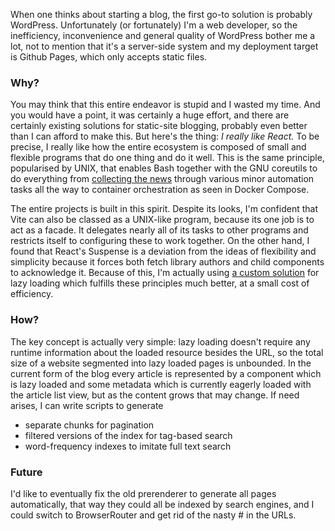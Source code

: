When one thinks about starting a blog, the first go-to solution is probably WordPress.
Unfortunately (or fortunately) I'm a web developer, so the inefficiency, inconvenience
and general quality of WordPress bother me a lot, not to mention that it's a server-side
system and my deployment target is Github Pages, which only accepts static files.

### Why?

You may think that this entire endeavor is stupid and I wasted my time. And you would have
a point, it was certainly a huge effort, and there are certainly existing solutions for
static-site blogging, probably even better than I can afford to make this.
But here's the thing: *I really like React.* To be precise, I really like how the entire
ecosystem is composed of small and flexible programs that do one thing and do it well.
This is the same principle, popularised by UNIX, that enables Bash together with the GNU
coreutils to do everything from
[collecting the news](https://gist.github.com/lbfalvy/676e7f31dc55b8e2ff71d4b9c639dfd3)
through various minor automation tasks all the way to container orchestration as seen in
Docker Compose.

The entire projects is built in this spirit. Despite its looks, I'm confident
that Vite can also be classed as a UNIX-like program, because its one job is to act
as a facade. It delegates nearly all of its tasks to other programs and restricts itself
to configuring these to work together. On the other hand, I found that React's Suspense
is a deviation from the ideas of flexibility and simplicity because it forces both
fetch library authors and child components to acknowledge it. Because of this, I'm
actually using [a custom solution](https://github.com/lbfalvy/react-await) for
lazy loading which fulfills these principles much better, at a small cost of efficiency.

### How?

The key concept is actually very simple: lazy loading doesn't require any runtime
information about the loaded resource besides the URL, so the total size of a website
segmented into lazy loaded pages is unbounded. In the current form of the blog every
article is represented by a component which is lazy loaded and some metadata which is
currently eagerly loaded with the article list view, but as the content grows that may
change. If need arises, I can write scripts to generate

- separate chunks for pagination
- filtered versions of the index for tag-based search
- word-frequency indexes to imitate full text search

### Future

I'd like to eventually fix the old prerenderer to generate all pages automatically,
that way they could all be indexed by search engines, and I could switch to
BrowserRouter and get rid of the nasty # in the URLs.